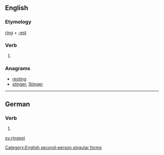 ==English==

===Etymology===
[[ring]] + [[-est]]

===Verb===
{{en-verb form}}

# {{archaic}} {{form of|Second-person singular simple present form|ring}}

===Anagrams===
* [[resting#English|resting]]
* [[stinger#English|stinger]], [[Stinger#English|Stinger]]

[[Category:English second-person singular forms]]

----

==German==

===Verb===
{{infl|de}}

# {{de-verb form of|ringen|2|s|k1}}

[[sv:ringest]]